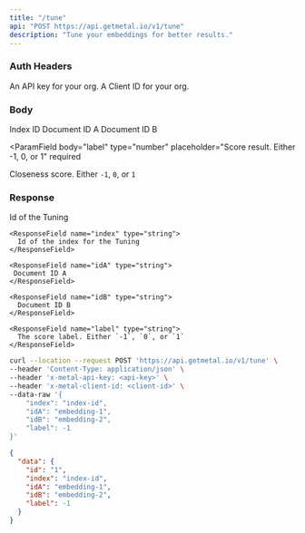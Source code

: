 ```yaml
---
title: "/tune"
api: "POST https://api.getmetal.io/v1/tune"
description: "Tune your embeddings for better results."
---
```


### Auth Headers

<ParamField required header="x-metal-api-key" type="string">
  An API key for your org.
</ParamField>

<ParamField required header="x-metal-client-id" type="string">
  A Client ID for your org.
</ParamField>

### Body

<ParamField body="index" type="string" placeholder="Index ID" required>
  Index ID
</ParamField>

<ParamField body="idA" type="string" placeholder="Embedding ID A" required>
  Document ID A
</ParamField>

<ParamField body="idB" type="string" placeholder="Embedding ID B" required>
  Document ID B
</ParamField>

<ParamField
  body="label"
  type="number"
  placeholder="Score result. Either -1, 0, or 1"
  required
>
  Closeness score. Either `-1`, `0`, or `1`
</ParamField>

### Response

<ResponseField name="data" type="Tuning Object">
  <Expandable title="properties">
    <ResponseField name="id" type="string">
      Id of the Tuning
    </ResponseField>

    <ResponseField name="index" type="string">
      Id of the index for the Tuning
    </ResponseField>

    <ResponseField name="idA" type="string">
     Document ID A
    </ResponseField>

    <ResponseField name="idB" type="string">
      Document ID B
    </ResponseField>

    <ResponseField name="label" type="string">
      The score label. Either `-1`, `0`, or `1`
    </ResponseField>

  </Expandable>
</ResponseField>

<RequestExample>

```bash Example Request
curl --location --request POST 'https://api.getmetal.io/v1/tune' \
--header 'Content-Type: application/json' \
--header 'x-metal-api-key: <api-key>' \
--header 'x-metal-client-id: <client-id>' \
--data-raw '{
    "index": "index-id",
    "idA": "embedding-1",
    "idB": "embedding-2",
    "label": -1
}'
```

</RequestExample>

<ResponseExample>

```json Response
{
  "data": {
    "id": "1",
    "index": "index-id",
    "idA": "embedding-1",
    "idB": "embedding-2",
    "label": -1
  }
}
```

</ResponseExample>
